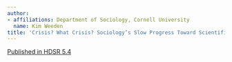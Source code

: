 ---
author:
- affiliations: Department of Sociology, Cornell University
  name: Kim Weeden
title: 'Crisis? What Crisis? Sociology’s Slow Progress Toward Scientific Transparency'
---

::: {.column-margin}
[Published in HDSR 5.4](https://doi.org/10.1162/99608f92.151c41e3)
:::

